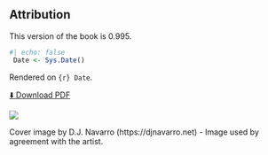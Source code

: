 #  {.unnumbered #index}

::: {.content-visible when-format=html}
# Attribution  {.unnumbered}

This version of the book is 0.995. 

```r
#| echo: false
 Date <- Sys.Date()
```

Rendered on `{r} Date`.  

[⬇️ Download PDF](The-Lazy-Producer.pdf){.button .download-pdf target="_blank"}

![](images/Album_Cover.png){fig-alt="Album cover for Mike K Smith's album \"The Lazy Producer\". The cover shows a generative art image created by Danielle Navarro which has two concentric circles white on indigo and black with many white slashes and whispers. The image has four quadrants. Near the centre are three V-shapes" fig-align="center"}

Cover image by D.J. Navarro (https://djnavarro.net) - Image used by agreement with the artist.
:::
